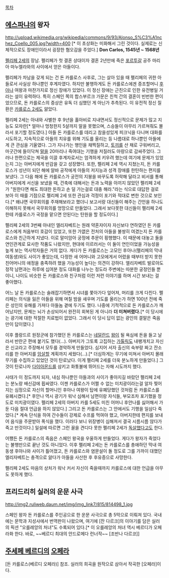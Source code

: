 [[목차]]

== [[에스파냐]]의 왕자 ==
http://upload.wikimedia.org/wikipedia/commons/9/93/Alonso_S%C3%A1nchez_Coello_005.jpg?width=400 [* 이 초상화는 미화해서 그린 것이다. 실제로는 신체적으로도 장애인이라서 굉장한 혐오감을 주었다.]
'''Don Carlos, 1545년 ~ 1568년'''

[[펠리페 2세]]의 장남. 펠리페가 첫 결혼 상대이자 결혼 2년만에 죽은 [[포르투갈]] 공주 마리아 마누엘라와의 사이에서 얻은 아들이다. 

펠리페가 차남을 갖게 되는 건 돈 카를로스 사후로, 그는 살아 있을 때 펠리페의 귀한 아들로서 사실상 하나뿐인 후계자였다. 하지만 불행하게도 돈 카를로스에겐 증조할머니 [[후아나]] 여왕과 마찬가지로 정신 장애가 있었다. 이 정신 장애는 근친으로 인한 유전병일 거라는 설이 유력하다. 특히 스페인 쪽의 합스부르크 가문은 친척 간의 결혼이 빈번한 편이었으므로, 돈 카를로스의 증상은 유독 더 심했던 게 아닌가 추측된다. 이 유전적 정신 질환은 [[카를로스 2세]]도 앓았다.

펠리페 2세는 아내와 사별한 후 9년을 홀아비로 지내면서도 정신적으로 문제가 많고 지능도 모자란[* 얼마나 멍청한지 5살까지 말을 못했으며, 스승들이 아무리 가르쳐줘도 몰라서 포기할 정도였다.] 아들 돈 카를로스를 데리고 참을성있게 피크닉을 다니며 대화를 시도하고, 지속적으로 아들의 치유를 위해 기도를 올리는 등 나름대로 하나뿐인 아들에게 큰 관심을 기울였다. 그가 지나가는 행인을 채찍질하고, [[토끼]]를 산 채로 구워버리고, 마굿간에 들이닥쳐 [[말]]을 20마리나 죽여대는 기행을 저질러도 아량으로 감싸주었다. 그러나 한편으로는 제국을 이끌 후계자로서는 엄격하게 키우려 했는데 여기에 문제가 있었는지 그는 아버지에게 반감을 갖고 성장했다. 또한, 펠리페 2세 역시 지쳤는지, 돈 카를로스가 성년이 되던 해에 알바 공작에게 아들의 저지능과 성격 장애를 한탄하는 편지를 보냈다. 그 다음 해에 돈 카를로스가 궁전의 지붕을 바꾸도록 허락해 달라고 비서를 통해 아버지에게 서신을 보냈을 때, 건축에 대해서는 돈과 노력을 아끼지 않았던 펠리페 2세가 "원한다면 해도 최대한 돈하고 손 덜 가는걸로 대충 해라."라는 식으로 대답한 걸로 보아 이 때를 기점으로 펠리페 2세 또한 관심과 걱정이 포기와 적대로 변한 것으로 보인다.[* 왜냐면 국무회의를 주재해보라고 했더니 보고서랑 대신들이 해주는 간언을 하나도 이해하지 못해서 국무회의를 엉망으로 만들었다. 그래서 보다못한 대신들이 펠리페 2세한테 카를로스가 국정을 맡으면 안된다는 탄원을 할 정도이다.]

펠리페 2세의 3번째 아내인 엘리자베트는 원래 약혼자이자 자신보다 연하였던 돈 카를로스에게 처음부터 호감이 있었고, 또한 가엾은 전처의 아들을 불쌍히 여겼는지 돈 카를로스와 친근하게 지냈다. 이로 말미암아 궁정에 추문이 횡행했다. 이 때문에 대놓고 둘을 연인관계로 묘사한 작품도 나왔지만, 현대에 이르러서는 이 둘이 연인이었을 가능성을 높게 보는 역사학자들은 거의 없다. 게다가 돈 카를로스는 고모인 후아나(펠리페의 막내 여동생)와도 사이가 좋았는데, 다정한 새 어머니와 고모에게서 어렸을 때부터 받지 못한 친어머니의 애정을 충족하려 했을 가능성이 높다는 의견이 강하다. 엘리자베트 발로아도 정작 남편과는 하루에 십여분 정도 대화를 나누는 정도라 주변에는 따분한 궁정인들 뿐이니, 나이도 비슷한 돈 카를로스와 친구처럼 이런 저런 이야기를 하며 시간 보내는 걸 좋아했다.

어느 날 돈 카를로스는 술래잡기하면서 시녀를 쫓아가다 엎어져, 머리를 크게 다친다. 펠리페는 의식을 잃은 아들을 위해 며칠 밤을 새우며 기도를 올리는가 하면 100년 전에 죽은 성인의 유해를 가져다 아들놈 곁에 두기도 했다. 나중에 기적적으로 돈 카를로스가 깨어났지만, 문제는 뇌가 손상되어서 완전히 회복된 게 아니라 '''더 미쳐버렸다.'''[* 이 당시에는 광기에 대한 적절한 치료법이 없었다. 그래서 이 당시 답이 없는 광인의 결말은 죽음만이 답이였다.] 

이후 플랑드르 원정군에 참가했던 돈 카를로스는 [[네덜란드]] [[왕]]이 될 욕심에 돈을 들고 날라서 반란군 편에 붙기도 했다(…). 아버지가 그토록 고집하는 [[가톨릭]]도 내팽개치고 자신은 신교라고 주장해서 모두를 경악하게 만들었다. 심지어 서자 출신의 숙부랑 짜고 잔소리를 한 아버지를 [[암살]]할 계획까지 세웠다(…).[* 더심하게는 무기에 미쳐서 아버지 몰래 무기를 수집하고 있었던 것이 탄로났다. 이게 펠리페 2세를 더욱 분노하게 만들었다.] 그것이 탄로나자 [[다이아몬드]]를 삼키고 화톳불에 뛰어드는 자해 시도까지 했다.

사태가 이 정도까지 되자, 내심 하나뿐인 아들과의 사이가 좋아지길 바랐던 펠리페 2세는 분노랑 배신감에 휩싸였다. 이젠 카를로스가 어쩔 수 없는 미치광이라는걸 알자 찢어지는 심정으로 자신의 할머니인 후아나 여왕이 탑에 유폐당했던 것처럼 돈 카를로스를 유폐시켰다.[* 후안나 역시 광기가 워낙 심해서 남편이랑 자식들, 부모조차 포기했을 정도로 미치광이였다. 펠리페 2세의 아버지 카를 5세도 미친 어머니 후안나를 싫어해서 가둔 다음 절대 언급을 하지 않았다.] 그리고 돈 카를로스는 그 안에서도 기행을 일삼다 죽었다.[* 계속 단식을 하여 간수들이 강제로 수프를 먹여야 했고, 아버지한테 편지를 보내어 음식을 주문받아 폭식을 했다. 이러다 보니 위장병이 심해져서 결국 시름시름 않다가 죽고 만것이다.] 일설에 따르면 그런 꼴을 견디다 못한 펠리페 2세가 [[독살]]했다고도 한다. 

어쨌든 돈 카를로스의 죽음은 스페인 왕국을 우울하게 만들었다. 게다가 왕자가 죽었다는 불행만으로 끝난 것도 아니었다. 이후 펠리페 2세는 돈 카를로스를 총애하던 막내 여동생 후아나와 사이가 틀어졌고, 돈 카를로스와 염문설이 돌 정도로 그를 가까이 대했던 엘리자베트는 충격으로 앓다가 아들을 사산한 후 후유증으로 사망한다. 

펠리페 2세도 마음의 상처가 워낙 커서 자신이 죽을때까지 카를로스에 대한 언급을 아무도 못하게 했다. 

== 프리드리히 실러의 운문 사극 ==
http://img2.ruliweb.daum.net/img/img_link7/815/814498_1.jpg

스페인 왕자 돈 카를로스를 주인공으로 한 운문 사극으로 총 5막으로 이뤄져 있다. 국내에는 문학과 지성사에서 번역판이 나왔으며, 여기에 [잔 다르크]의 이야기를 담은 실러의 픽션 "오를레앙의 처녀"도 수록되어 있다.[* 이 오를레앙의 처녀 역시 베르디가 오페라화 한다. 바로, ~~베르디 최대의 안드로메다 런너작~~ [조반나 다르코]]

== [[주세페 베르디]]의 [[오페라]] ==
[돈 카를로스(베르디 오페라)] 참조. 실러의 희곡을 원작으로 삼아서 작곡한 [오페라]이다.
